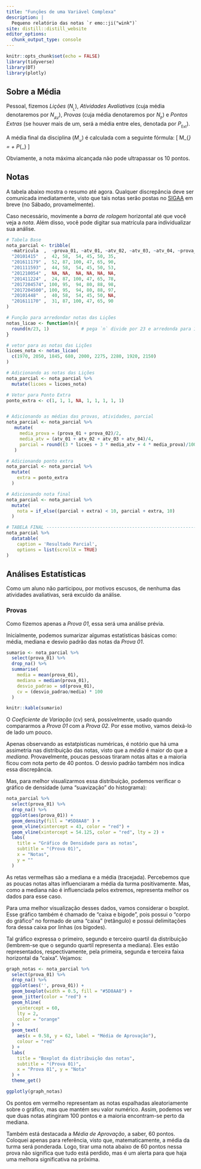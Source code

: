 ```yaml
---
title: "Funções de uma Variável Complexa"
description: |
  Pequeno relatório das notas `r emo::ji("wink")`
site: distill::distill_website
editor_options: 
  chunk_output_type: console
---
```


```r
knitr::opts_chunk$set(echo = FALSE)
library(tidyverse)
library(DT)
library(plotly)
```

## Sobre a Média

Pessoal, fizemos *Lições* ($N_{_\mathrm{L}}$), *Atividades Avaliativas* (cuja média denotaremos por $N_{_\mathrm{AV}}$), *Provas* (cuja média denotaremos por $N_{_\mathrm{P}}$) e *Pontos Extras* (se houver mais de um, será a média entre eles, denotada por $P_{_\mathrm{Ext}}$).

A média final da disciplina ($M_{_\mathcal{D}}$) é calculada com a seguinte fórmula:
\[
  M_{_\mathcal{D}} = \frac{3 \cdot N_{_\mathrm{L}} + 3 \cdot  N_{_\mathrm{AV}}  + 4\cdot N_{_\mathrm{P}} }{100} + P_{_\mathrm{Ext}}
\]

Obviamente, a nota máxima alcançada não pode ultrapassar os 10 pontos.

## Notas

A tabela abaixo mostra o resumo até agora.
Qualquer discrepância deve ser comunicada imediatamente, visto que tais notas serão postas no [SIGAA](https://sistemas.ufrb.edu.br/sigaa/verTelaLogin.do) em breve (no Sábado, provamelmente).

 <i class="fa fa-exclamation-triangle" aria-hidden="true"></i> Caso necessário, movimente a *barra de rolagem* horizontal até que você veja a *nota*. 
 Além disso, você pode digitar sua matrícula para individualizar sua análise.


```r
# Tabela Base
nota_parcial <- tribble(
  ~matricula  ,  ~prova_01, ~atv_01, ~atv_02, ~atv_03, ~atv_04, ~prova_02,
  "20101415"  ,  42, 58,  54, 45, 50, 35,
  "201611179" ,  52, 87, 100, 47, 65, 90,
  "201111593" ,  44, 58,  54, 45, 50, 53,
  "201210054" ,  NA, NA,  NA, NA, NA, NA,
  "201411224" ,  24, 87, 100, 47, 65, 78,
  "2017204574", 100, 95,  94, 80, 88, 98,
  "2017204500", 100, 95,  94, 80, 88, 97,
  "20101448"  ,  40, 58,  54, 45, 50, NA,
  "201611170" ,  31, 87, 100, 47, 65, 90
)

# Função para arredondar notas das Lições
notas_licao <- function(n){
  round(n/23, 1)            # pega `n` divide por 23 e arredonda para 1 casa decimal
}

# vetor para as notas das Lições
licoes_nota <- notas_licao(
  c(1970, 2050, 1845, 680, 2000, 2275, 2280, 1920, 2150)
)

# Adicionando as notas das Lições
nota_parcial <- nota_parcial %>% 
  mutate(licoes = licoes_nota)

# Vetor para Ponto Extra
ponto_extra <- c(1, 1, 1, NA, 1, 1, 1, 1, 1)


# Adicionando as médias das provas, atividades, parcial
nota_parcial <- nota_parcial %>% 
   mutate(
     media_prova = (prova_01 + prova_02)/2,
     media_atv = (atv_01 + atv_02 + atv_03 + atv_04)/4,
     parcial = round((3 * licoes + 3 * media_atv + 4 * media_prova)/100, 1)
   )

# Adicionando ponto extra
nota_parcial <- nota_parcial %>% 
  mutate(
    extra = ponto_extra
  )

# Adicionando nota final
nota_parcial <- nota_parcial %>% 
  mutate(
    nota = if_else((parcial + extra) < 10, parcial + extra, 10)
  ) 

# TABELA FINAL ----------------------------------------------------------------
nota_parcial %>% 
  datatable(
    caption = 'Resultado Parcial', 
    options = list(scrollX = TRUE)
)

```

## Análises Estatísticas
Como um aluno não participou, por motivos escusos, de nenhuma das atividades avaliativas, será excuído da análise.

### Provas

Como fizemos apenas a _Prova 01_, essa será uma análise prévia.

Inicialmente, podemos sumarizar algumas estatísticas básicas como: média, mediana e desvio padrão das notas da _Prova 01_.

```r
sumario <- nota_parcial %>% 
  select(prova_01) %>% 
  drop_na() %>% 
  summarise(
    media = mean(prova_01),
    mediana = median(prova_01),
    desvio_padrao = sd(prova_01),
    cv = (desvio_padrao/media) * 100
  )

knitr::kable(sumario)
```

O _Coeficiente de Variação_ (cv) será, possivelmente, usado quando compararmos a _Prova 01_ com a _Prova 02_.
Por esse motivo, vamos deixá-lo de lado um pouco.

Apenas observando as estatpisticas numéricas, é notório que há uma assimetria nas distribuição das notas, visto que a _média_ é maior do que a _mediana_.
Provavelmente, poucas pessoas tiraram notas altas e a maioria ficou com nota perto de 40 pontos.
O desvio padrão também nos indica essa discrepância.

Mas, para melhor visualizarmos essa distribuição, podemos verificar o gráfico de densidade (uma "suavização" do histograma):

```r
nota_parcial %>% 
  select(prova_01) %>% 
  drop_na() %>% 
  ggplot(aes(prova_01)) +
  geom_density(fill = "#5D8AA8" ) +
  geom_vline(xintercept = 43, color = "red") +
  geom_vline(xintercept = 54.125, color = "red", lty = 2) +
  labs(
    title = "Gráfico de Densidade para as notas",
    subtitle = "(Prova 01)",
    x = "Notas",
    y = ""
  )
```

As retas vermelhas são a mediana e a média (tracejada).
Percebemos que as poucas notas altas influenciaram a média da turma positivamente.
Mas, como a mediana não é influenciada pelos extremos, representa melhor os dados para esse caso.

Para uma melhor visualização desses dados, vamos considerar o boxplot.
Esse gráfico também é chamado de "caixa e bigode", pois possui o "corpo do gráfico" no formado de uma "caixa" (retângulo) e possui delimitações fora dessa caixa por linhas (os bigodes).

Tal gráfico expressa o primeiro, segundo e terceiro quartil da distribuição (lembrem-se que o segundo quartil representa a mediana).
Eles estão representados, respectivamente, pela primeira, segunda e terceira faixa horizontal da "caixa".
Vejamos:

```r
graph_notas <- nota_parcial %>%
  select(prova_01) %>% 
  drop_na() %>% 
  ggplot(aes('', prova_01)) +
  geom_boxplot(width = 0.5, fill = "#5D8AA8") + 
  geom_jitter(color = "red") +
  geom_hline(
    yintercept = 60, 
    lty = 2, 
    color = "orange"
  ) +
  geom_text(
    aes(x = 0.58, y = 62, label = "Média de Aprovação"),
    colour = "red"
  ) +
  labs(
    title = "Boxplot da distribuição das notas",
    subtitle = "(Prova 01)",
    x = "Prova 01", y = "Nota"
  ) +
  theme_get() 

ggplotly(graph_notas)
```

Os pontos em vermelho representam as notas espalhadas aleatoriamente sobre o gráfico, mas que mantém seu valor numérico.
Assim, podemos ver que duas notas atingiram 100 pontos e a maioria encontram-se perto da mediana.

Também está destacada a _Média de Aprovação_, a saber, 60 pontos.
Coloquei apenas para referência, visto que, matematicamente, a média da turma será ponderada. Logo, tirar uma nota abaixo de 60 pontos nessa prova não significa que tudo está perdido, mas é um alerta para que haja uma melhora significativa na próxima.
